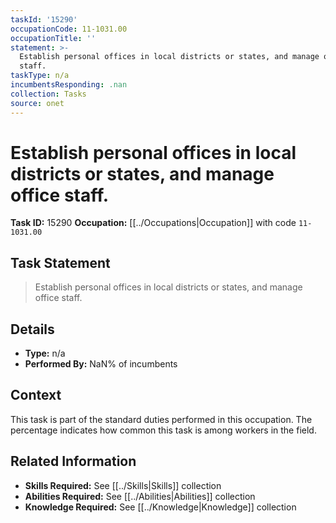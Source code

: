 ```yaml
---
taskId: '15290'
occupationCode: 11-1031.00
occupationTitle: ''
statement: >-
  Establish personal offices in local districts or states, and manage office
  staff.
taskType: n/a
incumbentsResponding: .nan
collection: Tasks
source: onet
---
```

# Establish personal offices in local districts or states, and manage office staff.

**Task ID:** 15290
**Occupation:** [[../Occupations|Occupation]] with code `11-1031.00`

## Task Statement

> Establish personal offices in local districts or states, and manage office staff.

## Details

- **Type:** n/a
- **Performed By:** NaN% of incumbents

## Context

This task is part of the standard duties performed in this occupation. The percentage indicates how common this task is among workers in the field.

## Related Information

- **Skills Required:** See [[../Skills|Skills]] collection
- **Abilities Required:** See [[../Abilities|Abilities]] collection
- **Knowledge Required:** See [[../Knowledge|Knowledge]] collection

